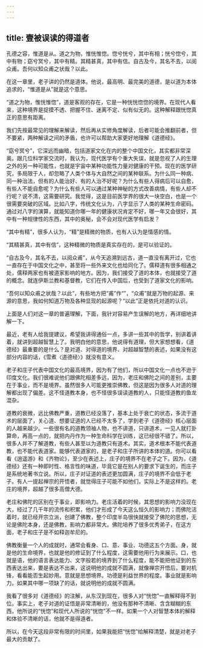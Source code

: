 ```yaml
---
---
---
```

title: 壹被误读的得道者
---




孔德之容，惟道是从。道之为物，惟恍惟惚。惚兮恍兮，其中有相；恍兮惚兮，其中有物；窈兮冥兮，其中有精。其精甚真，其中有信。自古及今，其名不去，以阅众甫。吾何以知众甫之状哉？以此。

在这一章里，老子讲的仍然是道体。他说，最高明、最完美的道德，是以道为本体追求的，“惟道是从”就是这个意思。

“道之为物，惟恍惟惚”，道是客观的存在，它是一种恍恍惚惚的境界。在现代人看来，这种境界是捉摸不透、把握不住、迷离不定、似有似无的。这种解释跟恍惚真正的意思有距离。

我们先按最常见的理解来解读，然后再从实修角度解读，后者可能会推翻前者，但不要紧，两种解读之间的矛盾，也许可以帮助大家更好地理解《道德经》。

“窈兮冥兮”，它深远而幽暗，包括道家文化在内的整个中国文化，其实都非常深奥。跟几位科学家交流时，我认为，现代医学有个重大失误，就是忽视了人的生理之外的另一种可能性，也就是宇宙中某种功能性力量对健康的干预。现在的医学研究，多局限于人，却忽略了人类个体与大自然之间的某种联系。为什么同一种病、同一种治法，但有的人能治好、有的人治不好呢？为什么有些人得病后可以自愈，有些人不能自愈呢？为什么有些人可以通过某种神秘的方式改善病情，有些人却不行呢？说不清，这需要研究。我觉得，这是目前医学界的很大一块空白，也是一个很需要突破的区域。比如八字，传统文化认为，八字显示了人类的某种生命密码。通过对八字的演算，就能知道你哪一年的健康状况肯定不好，哪一年又会很好，其中有一种规律性的东西，其中的奥秘，会不会对现代医学有启发？

“其中有精”，很多人认为，“精”是精微的物质，也有人认为是情感的情。

“其精甚真，其中有信”，这种精微的物质是真实存在的，是可以验证的。

“自古及今，其名不去，以阅众甫”，从今天追溯到远古，道一直没有离开过，它也一直存在于中国文化之中，甚至将一些外来文化也给同化了。儒释道有很多相通之处，儒释两家也有被道家影响的地方。因为，我们接受了道的本体，也就接受了道的概念。就连伊斯兰教和基督教，它们在传入中国后，也受到了道家文化的影响。

“吾何以知众甫之状哉？以此”，有些地方把“甫”作“”，“众甫”就是万物的起源、来源的意思，我如何知道万物及各种显现的起源呢？“以此”正是依托对道的认识。

上面是人们对这一章的普遍理解，下面，我针对容易产生误解的地方，再详细地讲解一下。

最近，老有人给我提建议，希望我讲得通俗一点，多讲一些其中的哲学，别讲着讲着，就讲到超越智慧上了。我明白他的意思，他说得有道理，但大家想想看，《道德经》最重要的是什么？是对道、对得道的境界、对超越智慧的表述，如果没有这部分内容的话，《雪煮〈道德经〉》就没有意义。

老子和庄子代表中国文化的最高境界，因为有了他们，所以中国文化一点也不逊于印度文化。我们很难说他们跟佛陀相差多远，因为，老庄和佛陀之间的差别，主要在于事业，而不是境界。虽然很多人可能更推崇佛教，但这是因为很多人对道的理解都出现了偏差。这不怪道教本身，也不怪很多误读道教的人，只能怪道教的鱼龙混杂。

道教的衰微，远比佛教严重，道教已经没落了，基本上处于衰亡的状态，多流于道术的层面了，关心道、想要证道的人已经不太多了，学到老子《道德经》核心层面的人越来越少。一些很有名的道教领袖人物，也不讲道，只讲道术，一见人就打卦算命，再高一点的，就把内丹作为一种生命科学在训练，这已经很不错了。所以，很多人并不了解道教，有些人甚至以为道教只有道术。其实，道术根本不能代表道教，也不能代表道家。能够代表道家的，是老子和庄子所讲的本体的道。你可以看看《逍遥游》和《齐物论》，至少在表述上，庄子的境界不在老子之下。因为，《道德经》还有一种即时性、格言性的味道，毕竟它是在别人的要求下诞生的，而庄子是系统地著书立说。所以，庄子对证道的表述更加圆满，庄子的境界不会低于老子。有人一提起禅宗的开悟者，就觉得庄子可能不如他们，实际上不是这样的。老庄的境界，超越了很多高僧大德。

老庄和佛陀的区别在于事业，即影响力。老庄活着的时候，其思想的影响力没现在大，经过了几千年的流传和积累，他们才形成了今天这么恒久的影响力；而佛陀活着时，就已经开宗立派，创建了佛教，整个印度半岛很快就接受了佛陀的思想，无论是佛陀本身，还是佛教，影响力都非常大。佛陀培养了很多优秀弟子，在这方面，老子和庄子是不如释迦牟尼的。

佛教衡量一个人的成就时，通常会看身、口、意、事业、功德这五个方面。身，就是他的生命境界，也就是他的修证到了什么程度，这需要他用行为来展示。口，也就是语，他的语言表达能力、文字般若的境界到了什么程度，能不能把他证到的东西表达出来，要是表达不出来，这说明他的成就不圆满，就像禅宗开悟后，要对机锋，看看能否生起妙用。意就是思想境界。功德是利益世界的程度。事业就是影响力。如果其中哪一项缺了的话，就说明他的成就不圆满。

我看了很多对《道德经》的注解，从东汉到现在，很多人对“恍惚”一直解释得不到位。事实上，老子对道的证悟是非常清晰的，他没有那种不清晰、含含糊糊的东西，他所说的“恍惚”和现代人所说的“恍惚”不一样。如果一个人对智慧本体的解释和体验不清晰的话，他就不是得道者。

所以，在今天这段非常有限的时间里，如果我能把“恍惚”给解释清楚，就是对老子最大的贡献了。